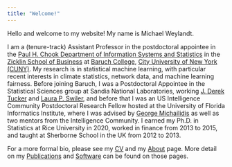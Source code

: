 ```yaml
---
title: "Welcome!"
---
```


Hello and welcome to my website! My name is Michael Weylandt.

I am a (tenure-track) Assistant Professor in the postdoctoral appointee in the [Paul H. Chook Department of Information Systems and Statistics](https://zicklin.baruch.cuny.edu/faculty-research/academic-departments/information-technology-statistics/) in the [Zicklin School of Business](https://zicklin.baruch.cuny.edu/) at [Baruch College](https://baruch.cuny.edu/), [City University of New York (CUNY)](https://cuny.edu). My research is in statistical machine learning, with particular recent interests in climate statistics, network data, and machine learning fairness. Before joining Baruch, I was a Postdoctoral Appointee in the Statistical Sciences group at Sandia National Laboratories, working [J. Derek Tucker](https://research.tetonedge.net/) and [Laura P. Swiler](https://www.sandia.gov/ccr/staff/laura-painton-swiler/), and before that I was an US Intelligence Community Postdoctoral Research Fellow hosted at the University of Florida Informatics Institute, where I was advised by [George Michailidis](https://georgemichailidis.github.io/) as well as two mentors from the Intelligence Community. I earned my Ph.D. in Statistics at Rice University in 2020, worked in finance from 2013 to 2015, and taught at Sherborne School in the UK from 2012 to 2013. 

For a more formal bio, please see my [CV](assets/Weylandt_CV.pdf) and my
[About](about.html) page. More detail on my
[Publications](publications.html) and [Software](software.html) can be
found on those pages.
